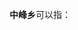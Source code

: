 '''中峰乡'''可以指：
{{PRC admin/disambig|41/14/26/205/000|45/03/29/200/000|51/18/21/202/000}}
{{disambig|cat=三字中国乡名消歧义}}